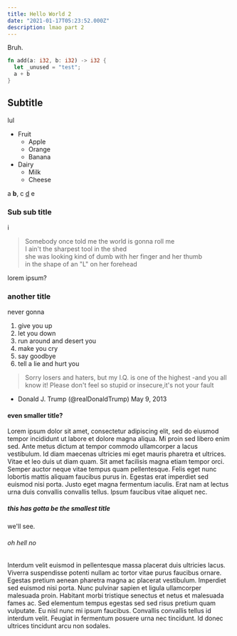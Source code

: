 ```yaml
---
title: Hello World 2
date: "2021-01-17T05:23:52.000Z"
description: lmao part 2
---
```


Bruh.
```rust
fn add(a: i32, b: i32) -> i32 {
  let _unused = "test";
  a + b
}
```

## Subtitle

lul
* Fruit
  * Apple
  * Orange
  * Banana
* Dairy
  * Milk
  * Cheese

a **b**, c [d](https://google.com) e

### Sub sub title

i

> Somebody once told me the world is gonna roll me  
> I ain't the sharpest tool in the shed  
> she was looking kind of dumb with her finger and her thumb  
> in the shape of an "L" on her forehead  

lorem ipsum?

### another title

never gonna

1.  give you up
2.  let you down
3.  run around and desert you
4.  make you cry
5.  say goodbye
6.  tell a lie and hurt you

> Sorry losers and haters, but my I.Q. is one of the highest -and you all know it! Please don't feel so stupid or insecure,it's not your fault

- Donald J. Trump (@realDonaldTrump) May 9, 2013

#### even smaller title?

Lorem ipsum dolor sit amet, consectetur adipiscing elit, sed do eiusmod tempor incididunt ut labore et dolore magna aliqua. Mi proin sed libero enim sed. Ante metus dictum at tempor commodo ullamcorper a lacus vestibulum. Id diam maecenas ultricies mi eget mauris pharetra et ultrices. Vitae et leo duis ut diam quam. Sit amet facilisis magna etiam tempor orci. Semper auctor neque vitae tempus quam pellentesque. Felis eget nunc lobortis mattis aliquam faucibus purus in. Egestas erat imperdiet sed euismod nisi porta. Justo eget magna fermentum iaculis. Erat nam at lectus urna duis convallis convallis tellus. Ipsum faucibus vitae aliquet nec.

##### this has gotta be the smallest title

we'll see.

###### oh hell no

Interdum velit euismod in pellentesque massa placerat duis ultricies lacus. Viverra suspendisse potenti nullam ac tortor vitae purus faucibus ornare. Egestas pretium aenean pharetra magna ac placerat vestibulum. Imperdiet sed euismod nisi porta. Nunc pulvinar sapien et ligula ullamcorper malesuada proin. Habitant morbi tristique senectus et netus et malesuada fames ac. Sed elementum tempus egestas sed sed risus pretium quam vulputate. Eu nisl nunc mi ipsum faucibus. Convallis convallis tellus id interdum velit. Feugiat in fermentum posuere urna nec tincidunt. Id donec ultrices tincidunt arcu non sodales.